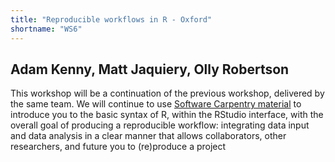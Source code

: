 ```yaml
---
title: "Reproducible workflows in R - Oxford"
shortname: "WS6"
---
```


## Adam Kenny, Matt Jaquiery, Olly Robertson

This workshop will be a continuation of the previous workshop, delivered by the same team. We will continue to use [Software Carpentry material](http://swcarpentry.github.io/r-novice-inflammation/) to introduce you to the basic syntax of R, within the RStudio interface, with the overall goal of producing a reproducible workflow: integrating data input and data analysis in a clear manner that allows collaborators, other researchers, and future you to (re)produce a project



